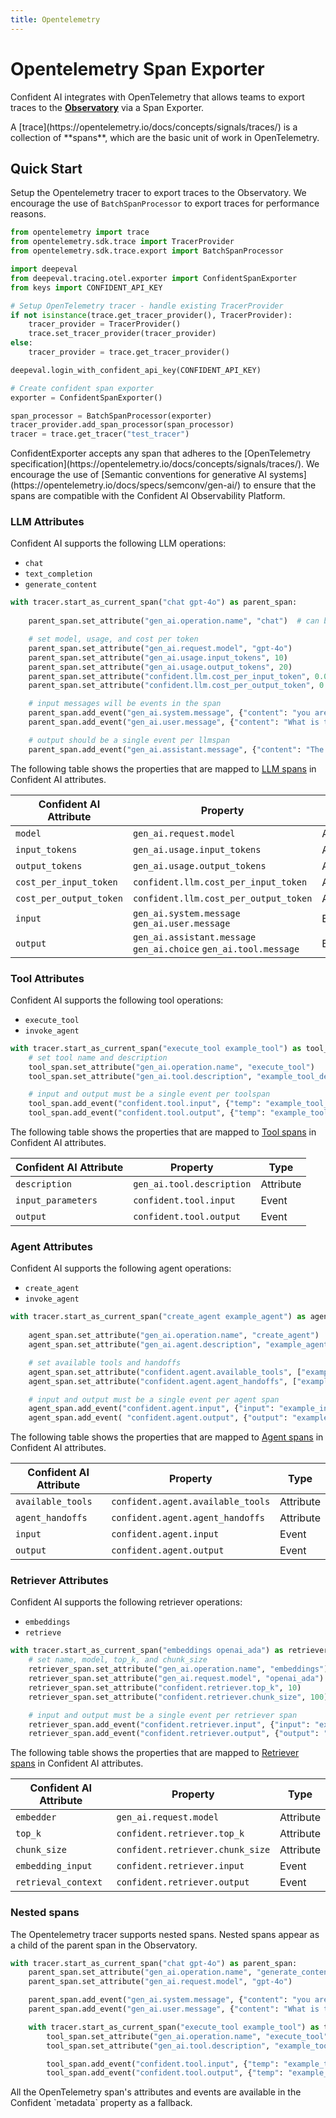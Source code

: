 ```yaml
---
title: Opentelemetry
---
```


# Opentelemetry Span Exporter

Confident AI integrates with OpenTelemetry that allows teams to export traces to the **[Observatory](https://documentation.confident-ai.com/llm-observability/overview)** via a Span Exporter.

<Callout>
  A [trace](https://opentelemetry.io/docs/concepts/signals/traces/) is a collection of **spans**, which are the basic unit of work in OpenTelemetry.
</Callout>

## Quick Start
Setup the Opentelemetry tracer to export traces to the Observatory. We encourage the use of `BatchSpanProcessor` to export traces for performance reasons.

```python
from opentelemetry import trace
from opentelemetry.sdk.trace import TracerProvider
from opentelemetry.sdk.trace.export import BatchSpanProcessor

import deepeval
from deepeval.tracing.otel.exporter import ConfidentSpanExporter
from keys import CONFIDENT_API_KEY

# Setup OpenTelemetry tracer - handle existing TracerProvider
if not isinstance(trace.get_tracer_provider(), TracerProvider):
    tracer_provider = TracerProvider()
    trace.set_tracer_provider(tracer_provider)
else:
    tracer_provider = trace.get_tracer_provider()

deepeval.login_with_confident_api_key(CONFIDENT_API_KEY)

# Create confident span exporter
exporter = ConfidentSpanExporter()

span_processor = BatchSpanProcessor(exporter)
tracer_provider.add_span_processor(span_processor)
tracer = trace.get_tracer("test_tracer")
```


<Callout>
  ConfidentExporter accepts any span that adheres to the [OpenTelemetry specification](https://opentelemetry.io/docs/concepts/signals/traces/). We encourage the use of [Semantic conventions for generative AI systems](https://opentelemetry.io/docs/specs/semconv/gen-ai/) to ensure that the spans are compatible with the Confident AI Observability Platform.
</Callout>

### LLM Attributes
Confident AI supports the following LLM operations:
- `chat`
- `text_completion`
- `generate_content`

```python showLineNumbers
with tracer.start_as_current_span("chat gpt-4o") as parent_span:
    
    parent_span.set_attribute("gen_ai.operation.name", "chat")  # can be chat, text_completion, generate_content

    # set model, usage, and cost per token
    parent_span.set_attribute("gen_ai.request.model", "gpt-4o")
    parent_span.set_attribute("gen_ai.usage.input_tokens", 10)
    parent_span.set_attribute("gen_ai.usage.output_tokens", 20)
    parent_span.set_attribute("confident.llm.cost_per_input_token", 0.0001)
    parent_span.set_attribute("confident.llm.cost_per_output_token", 0.0002)

    # input messages will be events in the span
    parent_span.add_event("gen_ai.system.message", {"content": "you are a helpful assistant"})
    parent_span.add_event("gen_ai.user.message", {"content": "What is the capital of France?"})

    # output should be a single event per llmspan
    parent_span.add_event("gen_ai.assistant.message", {"content": "The capital of France is Paris."})  # can be gen_ai.assistant.message, gen_ai.choice, gen_ai.tool.message
```

The following table shows the properties that are mapped to [LLM spans](https://documentation.confident-ai.com/llm-tracing/tracing-features/attributes#llm-attributes) in Confident AI attributes.

|Confident AI Attribute| Property | Type |
|----------|---------|--------|
`model` | `gen_ai.request.model` | Attribute | 
`input_tokens` | `gen_ai.usage.input_tokens` | Attribute |
`output_tokens` | `gen_ai.usage.output_tokens` | Attribute |
`cost_per_input_token` | `confident.llm.cost_per_input_token` | Attribute |
`cost_per_output_token` | `confident.llm.cost_per_output_token` | Attribute |
`input` |`gen_ai.system.message` `gen_ai.user.message`| Event | 
`output` |`gen_ai.assistant.message` `gen_ai.choice` `gen_ai.tool.message`| Event | 


### Tool Attributes
Confident AI supports the following tool operations:
- `execute_tool`
- `invoke_agent`

```python showLineNumbers
with tracer.start_as_current_span("execute_tool example_tool") as tool_span:
    # set tool name and description
    tool_span.set_attribute("gen_ai.operation.name", "execute_tool")
    tool_span.set_attribute("gen_ai.tool.description", "example_tool_description")

    # input and output must be a single event per toolspan
    tool_span.add_event("confident.tool.input", {"temp": "example_tool_input"})
    tool_span.add_event("confident.tool.output", {"temp": "example_tool_output"})
```

The following table shows the properties that are mapped to [Tool spans](https://documentation.confident-ai.com/llm-tracing/tracing-features/attributes#tool-attributes) in Confident AI attributes.

| Confident AI Attribute | Property | Type |
|----------|---------|--------|
| `description` | `gen_ai.tool.description` | Attribute |
| `input_parameters` | `confident.tool.input` | Event |
| `output` | `confident.tool.output` | Event |

### Agent Attributes
Confident AI supports the following agent operations:
- `create_agent`
- `invoke_agent`

```python showLineNumbers
with tracer.start_as_current_span("create_agent example_agent") as agent_span:
    
    agent_span.set_attribute("gen_ai.operation.name", "create_agent")  # can be create_agent or invoke_agent
    agent_span.set_attribute("gen_ai.agent.description", "example_agent_description")

    # set available tools and handoffs
    agent_span.set_attribute("confident.agent.available_tools", ["example_tool"])  # should be list of tool names
    agent_span.set_attribute("confident.agent.agent_handoffs", ["example_handoff"])  # should be list of handoff names

    # input and output must be a single event per agent span
    agent_span.add_event("confident.agent.input", {"input": "example_input"})
    agent_span.add_event( "confident.agent.output", {"output": "example_output"})
```


The following table shows the properties that are mapped to [Agent spans](https://documentation.confident-ai.com/llm-tracing/tracing-features/attributes#agent-attributes) in Confident AI attributes.

| Confident AI Attribute | Property | Type |
|----------|---------|--------|
| `available_tools` | `confident.agent.available_tools` | Attribute |
| `agent_handoffs` | `confident.agent.agent_handoffs` | Attribute |
| `input` | `confident.agent.input` | Event |
| `output` | `confident.agent.output` | Event |


### Retriever Attributes
Confident AI supports the following retriever operations:
- `embeddings`
- `retrieve`

```python showLineNumbers
with tracer.start_as_current_span("embeddings openai_ada") as retriever_span:
    # set name, model, top_k, and chunk_size
    retriever_span.set_attribute("gen_ai.operation.name", "embeddings")
    retriever_span.set_attribute("gen_ai.request.model", "openai_ada")
    retriever_span.set_attribute("confident.retriever.top_k", 10)
    retriever_span.set_attribute("confident.retriever.chunk_size", 100)

    # input and output must be a single event per retriever span
    retriever_span.add_event("confident.retriever.input", {"input": "example_input"})
    retriever_span.add_event("confident.retriever.output", {"output": "example_output"})
```

The following table shows the properties that are mapped to [Retriever spans](https://documentation.confident-ai.com/llm-tracing/tracing-features/attributes#retriever-attributes) in Confident AI attributes.

| Confident AI Attribute | Property | Type |
|----------|---------|--------|
| `embedder` | `gen_ai.request.model` | Attribute |
| `top_k` | `confident.retriever.top_k` | Attribute |
| `chunk_size` | `confident.retriever.chunk_size` | Attribute |
| `embedding_input` | `confident.retriever.input` | Event |
| `retrieval_context` | `confident.retriever.output` | Event |

### Nested spans

The Opentelemetry tracer supports nested spans. Nested spans appear as a child of the parent span in the Observatory.
```python showLineNumbers
with tracer.start_as_current_span("chat gpt-4o") as parent_span:
    parent_span.set_attribute("gen_ai.operation.name", "generate_content")
    parent_span.set_attribute("gen_ai.request.model", "gpt-4o")

    parent_span.add_event("gen_ai.system.message", {"content": "you are a helpful assistant"})
    parent_span.add_event("gen_ai.user.message", {"content": "What is the capital of France?"})

    with tracer.start_as_current_span("execute_tool example_tool") as tool_span:
        tool_span.set_attribute("gen_ai.operation.name", "execute_tool")
        tool_span.set_attribute("gen_ai.tool.description", "example_tool_description")

        tool_span.add_event("confident.tool.input", {"temp": "example_tool_input"})
        tool_span.add_event("confident.tool.output", {"temp": "example_tool_output"})
```

<Callout>
  All the OpenTelemetry span's attributes and events are available in the Confident `metadata` property as a fallback.
</Callout>


